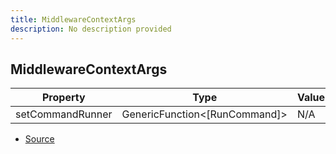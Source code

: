 ```yaml
---
title: MiddlewareContextArgs
description: No description provided
---
```


## MiddlewareContextArgs

| Property | Type | Value |
| ----------- | ----------- | ----------- |
| setCommandRunner | GenericFunction\<\[RunCommand]> | N/A |


- [Source](https://github.com/underctrl-io/commandkit/blob/98b939d6fdf8beaae597b4dc0351a139da52ee8d/packages/commandkit/src/app/commands/Context.ts#L107)